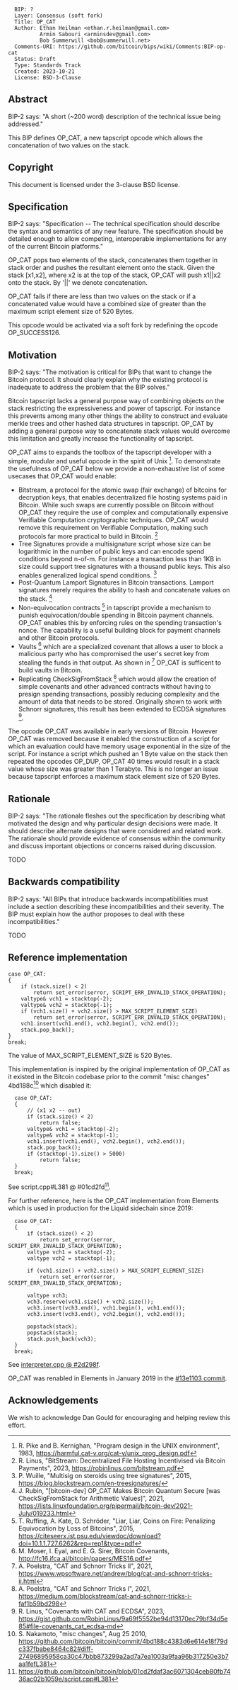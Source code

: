 <pre>
  BIP: ?
  Layer: Consensus (soft fork)
  Title: OP_CAT
  Author: Ethan Heilman <ethan.r.heilman@gmail.com>
          Armin Sabouri <arminsdev@gmail.com>
          Bob Summerwill <bob@summerwill.net>
  Comments-URI: https://github.com/bitcoin/bips/wiki/Comments:BIP-op-cat
  Status: Draft
  Type: Standards Track
  Created: 2023-10-21
  License: BSD-3-Clause
</pre>

==Abstract==

BIP-2 says:
"A short (~200 word) description of the technical issue being addressed."

This BIP defines OP_CAT, a new tapscript opcode which allows the concatenation of two values on the stack.

==Copyright==

This document is licensed under the 3-clause BSD license.

==Specification==

BIP-2 says:
"Specification -- The technical specification should describe the syntax and semantics of any new feature. The specification should be detailed enough to allow competing, interoperable implementations for any of the current Bitcoin platforms."

OP_CAT pops two elements of the stack, concatenates them together in stack order and pushes the resultant
element onto the stack. Given the stack [x1,x2], where x2 is at the top of the stack, OP_CAT will
push x1||x2 onto the stack. By '||' we denote concatenation.

OP_CAT fails if there are less than two values on the stack or if a concatenated value would have a combined
size of greater than the maximum script element size of 520 Bytes.

This opcode would be activated via a soft fork by redefining the opcode OP_SUCCESS126.


==Motivation==

BIP-2 says:
"The motivation is critical for BIPs that want to change the Bitcoin protocol. It should clearly explain why the existing protocol is inadequate to address the problem that the BIP solves."

Bitcoin tapscript lacks a general purpose way of combining objects on the stack restricting the expressiveness and power of tapscript. For instance this prevents among many other things the ability to construct and evaluate merkle trees and other hashed data structures in tapscript. OP_CAT by adding a general purpose way to concatenate stack values would overcome this limitation and greatly increase the functionality of tapscript.

OP_CAT aims to expands the toolbox of the tapscript developer with a simple, modular and useful opcode in the spirit of Unix <ref>R. Pike and B. Kernighan, "Program design in the UNIX environment", 1983, https://harmful.cat-v.org/cat-v/unix_prog_design.pdf</ref>. To demonstrate the usefulness of OP_CAT below we provide a non-exhaustive list of some usecases that OP_CAT would enable:

* Bitstream, a protocol for the atomic swap (fair exchange) of bitcoins for decryption keys, that enables decentralized file hosting systems paid in Bitcoin. While such swaps are currently possible on Bitcoin without OP_CAT they require the use of complex and computationally expensive Verifiable Computation cryptographic techniques. OP_CAT would remove this requirement on Verifiable Computation, making such protocols far more practical to build in Bitcoin. <ref>R. Linus, "BitStream: Decentralized File Hosting Incentivised via Bitcoin Payments", 2023, https://robinlinus.com/bitstream.pdf</ref>
* Tree Signatures provide a multisignature script whose size can be logarithmic in the number of public keys and can encode spend conditions beyond n-of-m. For instance a transaction less than 1KB in size could support tree signatures with a thousand public keys. This also enables generalized logical spend conditions. <ref> P. Wuille, "Multisig on steroids using tree signatures", 2015, https://blog.blockstream.com/en-treesignatures/</ref>
* Post-Quantum Lamport Signatures in Bitcoin transactions. Lamport signatures merely requires the ability to hash and concatenate values on the stack. <ref>J. Rubin, "[bitcoin-dev] OP_CAT Makes Bitcoin Quantum Secure [was CheckSigFromStack for Arithmetic Values]", 2021, https://lists.linuxfoundation.org/pipermail/bitcoin-dev/2021-July/019233.html</ref>
* Non-equivocation contracts <ref>T. Ruffing, A. Kate, D. Schröder, "Liar, Liar, Coins on Fire: Penalizing Equivocation by Loss of Bitcoins", 2015, https://citeseerx.ist.psu.edu/viewdoc/download?doi=10.1.1.727.6262&rep=rep1&type=pdf</ref> in tapscript provide a mechanism to punish equivocation/double spending in Bitcoin payment channels. OP_CAT enables this by enforcing rules on the spending transaction's nonce. The capability is a useful building block for payment channels and other Bitcoin protocols.
* Vaults <ref> M. Moser, I. Eyal, and E. G. Sirer, Bitcoin Covenants, http://fc16.ifca.ai/bitcoin/papers/MES16.pdf</ref> which are a specialized covenant that allows a user to block a malicious party who has compromised the user's secret key from stealing the funds in that output. As shown in <ref>A. Poelstra, "CAT and Schnorr Tricks II", 2021, https://www.wpsoftware.net/andrew/blog/cat-and-schnorr-tricks-ii.html</ref> OP_CAT is sufficent to build vaults in Bitcoin.
* Replicating CheckSigFromStack <ref> A. Poelstra, "CAT and Schnorr Tricks I", 2021, https://medium.com/blockstream/cat-and-schnorr-tricks-i-faf1b59bd298 </ref> which would allow the creation of simple covenants and other advanced contracts without having to presign spending transactions, possibly reducing complexity and the amount of data that needs to be stored. Originally shown to work with Schnorr signatures, this result has been extended to ECDSA signatures <ref>R. Linus, "Covenants with CAT and ECDSA", 2023, https://gist.github.com/RobinLinus/9a69f5552be94d13170ec79bf34d5e85#file-covenants_cat_ecdsa-md</ref>.

The opcode OP_CAT was available in early versions of Bitcoin. However OP_CAT was removed because it enabled the construction of a script for which an evaluation could have memory usage exponential in the size of the script.
For instance a script which pushed an 1 Byte value on the stack then repeated the opcodes OP_DUP, OP_CAT 40 times would result in a stack value whose size was greater than 1 Terabyte. This is no longer an issue because tapscript enforces a maximum stack element size of 520 Bytes.

==Rationale==

BIP-2 says:
"The rationale fleshes out the specification by describing what motivated the design and why particular design decisions were made. It should describe alternate designs that were considered and related work. The rationale should provide evidence of consensus within the community and discuss important objections or concerns raised during discussion.

TODO

==Backwards compatibility==

BIP-2 says:
"All BIPs that introduce backwards incompatibilities must include a section describing these incompatibilities and their severity. The BIP must explain how the author proposes to deal with these incompatibilities."

TODO

==Reference implementation==

<pre>
case OP_CAT:
{
    if (stack.size() < 2)
        return set_error(serror, SCRIPT_ERR_INVALID_STACK_OPERATION);
    valtype& vch1 = stacktop(-2);
    valtype& vch2 = stacktop(-1);
    if (vch1.size() + vch2.size() > MAX_SCRIPT_ELEMENT_SIZE)
        return set_error(serror, SCRIPT_ERR_INVALID_STACK_OPERATION);
    vch1.insert(vch1.end(), vch2.begin(), vch2.end());
    stack.pop_back();
}
break;
</pre>

The value of MAX_SCRIPT_ELEMENT_SIZE is 520 Bytes.

This implementation is inspired by the original implementation of OP_CAT as it existed in the Bitcoin codebase prior to the commit "misc changes" 4bd188c<ref>S. Nakamoto, "misc changes", Aug 25 2010, https://github.com/bitcoin/bitcoin/commit/4bd188c4383d6e614e18f79dc337fbabe8464c82#diff-27496895958ca30c47bbb873299a2ad7a7ea1003a9faa96b317250e3b7aa1fefL381</ref> which disabled it:

<pre>
  case OP_CAT:
  {
      // (x1 x2 -- out)
      if (stack.size() < 2)
          return false;
      valtype& vch1 = stacktop(-2);
      valtype& vch2 = stacktop(-1);
      vch1.insert(vch1.end(), vch2.begin(), vch2.end());
      stack.pop_back();
      if (stacktop(-1).size() > 5000)
          return false;
  }
  break;
</pre>

See script.cpp#L381 @ #01cd2fd<ref>https://github.com/bitcoin/bitcoin/blob/01cd2fdaf3ac6071304ceb80fb7436ac02b1059e/script.cpp#L381</ref>.

For further reference, here is the OP_CAT implementation from Elements which is used in production for the Liquid sidechain since 2019:

<pre>
  case OP_CAT:
  {
      if (stack.size() < 2)
          return set_error(serror, SCRIPT_ERR_INVALID_STACK_OPERATION);
      valtype vch1 = stacktop(-2);
      valtype vch2 = stacktop(-1);

      if (vch1.size() + vch2.size() > MAX_SCRIPT_ELEMENT_SIZE)
          return set_error(serror, SCRIPT_ERR_INVALID_STACK_OPERATION);

      valtype vch3;
      vch3.reserve(vch1.size() + vch2.size());
      vch3.insert(vch3.end(), vch1.begin(), vch1.end());
      vch3.insert(vch3.end(), vch2.begin(), vch2.end());

      popstack(stack);
      popstack(stack);
      stack.push_back(vch3);
  }
  break;
</pre>

See [https://github.com/ElementsProject/elements/blob/2d298f7e3f76bc6c19d9550af4fd1ef48cf0b2a6/src/script/interpreter.cpp#L1043 interpreter.cpp @ #2d298f].

OP_CAT was renabled in Elements in January 2019 in the [https://github.com/ElementsProject/elements/commit/13e1103abe3e328c5a4e2039b51a546f8be6c60a #13e1103 commit].


==Acknowledgements==

We wish to acknowledge Dan Gould for encouraging and helping review this effort. 
